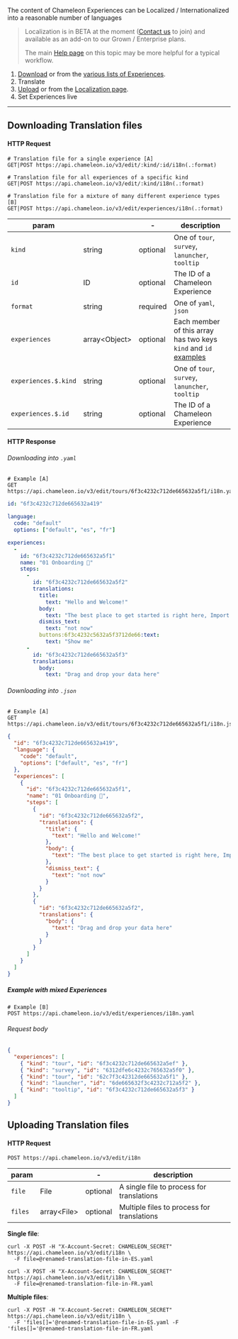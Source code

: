 The content of Chameleon Experiences can be Localized / Internationalized into a reasonable number of languages

> Localization is in BETA at the moment ([Contact us](https://app.chameleon.io/help) to join) and available as an add-on to our Grown / Enterprise plans.
>
> The main [Help page](https://help.chameleon.io/en/articles/5868890) on this topic may be more helpful for a typical workflow.

1. [Download](/api/translation.md?id=i18ns-show) or from the [various lists of Experiences](https://app.chameleon.io).
2. Translate
3. [Upload](/api/translation.md?id=i18ns-create) or from the [Localization page](https://app.chameleon.io/settings/translations).
4. Set Experiences live

----

## Downloading Translation files

#### HTTP Request

```
# Translation file for a single experience [A]
GET|POST https://api.chameleon.io/v3/edit/:kind/:id/i18n(.:format)

# Translation file for all experiences of a specific kind
GET|POST https://api.chameleon.io/v3/edit/:kind/i18n(.:format)

# Translation file for a mixture of many different experience types [B]
GET|POST https://api.chameleon.io/v3/edit/experiences/i18n(.:format)
```


| param                |                     | -        | description                                                                                                             |
|----------------------|---------------------|----------|-------------------------------------------------------------------------------------------------------------------------|
| `kind`               | string              | optional | One of `tour`, `survey`, `lanuncher`, `tooltip`                                                                         |
| `id`                 | ID                  | optional | The ID of a Chameleon Experience                                                                                        |
| `format`             | string              | required | One of `yaml`, `json`                                                                                                   |
| `experiences`        | array&lt;Object&gt; | optional | Each member of this array has two keys `kind` and `id` [examples](/api/translations.md?id=example-download-experiences) |
| `experiences.$.kind` | string              | optional | One of `tour`, `survey`, `lanuncher`, `tooltip`                                                                                                              |
| `experiences.$.id`   | string              | optional | The ID of a Chameleon Experience                                                                                                                       |



#### HTTP Response

###### Downloading into `.yaml`

```
# Example [A]
GET https://api.chameleon.io/v3/edit/tours/6f3c4232c712de665632a5f1/i18n.yaml
```

```yaml
id: "6f3c4232c712de665632a419"

language:
  code: "default"
  options: ["default", "es", "fr"]

experiences:
  -
    id: "6f3c4232c712de665632a5f1"
    name: "01 Onboarding 🚧"
    steps:
      -
        id: "6f3c4232c712de665632a5f2"
        translations:
          title:
            text: "Hello and Welcome!"
          body:
            text: "The best place to get started is right here, Import your first 100 data points"
          dismiss_text:
            text: "not now"
          buttons:6f3c4232c5632a5f3712de66:text:
            text: "Show me"
      -
        id: "6f3c4232c712de665632a5f3"
        translations:
          body:
            text: "Drag and drop your data here"
```

###### Downloading into `.json`

```
# Example [A]
GET https://api.chameleon.io/v3/edit/tours/6f3c4232c712de665632a5f1/i18n.json
```

```json
{
  "id": "6f3c4232c712de665632a419",
  "language": {
    "code": "default",
    "options": ["default", "es", "fr"]
  },
  "experiences": [
    {
      "id": "6f3c4232c712de665632a5f1",
      "name": "01 Onboarding 🚧",
      "steps": [
        {
          "id": "6f3c4232c712de665632a5f2",
          "translations": {
            "title": {
              "text": "Hello and Welcome!"
            },
            "body": {
              "text": "The best place to get started is right here, Import your first 100 data points"
            },
            "dismiss_text": {
              "text": "not now"
            }
          }
        },
        {
          "id": "6f3c4232c712de665632a5f2",
          "translations": {
            "body": {
              "text": "Drag and drop your data here"
            }
          }
        }
      ]
    }
  ]
}
```

##### Example with mixed Experiences

```
# Example [B]
POST https://api.chameleon.io/v3/edit/experiences/i18n.yaml
```

###### Request body

```json
{
  "experiences": [
    { "kind": "tour", "id": "6f3c4232c712de665632a5ef" },
    { "kind": "survey", "id": "6312dfe6c4232c765632a5f0" },
    { "kind": "tour", "id": "62c7f3c42312de665632a5f1" },
    { "kind": "launcher", "id": "6de665632f3c4232c712a5f2" },
    { "kind": "tooltip", "id": "6f3c4232c712de665632a5f3" }
  ]
}
```


## Uploading Translation files

#### HTTP Request

```
POST https://api.chameleon.io/v3/edit/i18n
```


| param                |                   | -        | description                                |
|----------------------|-------------------|----------|--------------------------------------------|
| `file`               | File              | optional | A single file to process for translations  |
| `files`              | array&lt;File&gt; | optional | Multiple files to process for translations |


**Single file**:

```text
curl -X POST -H "X-Account-Secret: CHAMELEON_SECRET" https://api.chameleon.io/v3/edit/i18n \
  -F file=@renamed-translation-file-in-ES.yaml

curl -X POST -H "X-Account-Secret: CHAMELEON_SECRET" https://api.chameleon.io/v3/edit/i18n \
  -F file=@renamed-translation-file-in-FR.yaml
```

**Multiple files**:

```text
curl -X POST -H "X-Account-Secret: CHAMELEON_SECRET" https://api.chameleon.io/v3/edit/i18n \
  -F 'files[]='@renamed-translation-file-in-ES.yaml -F 'files[]='@renamed-translation-file-in-FR.yaml
```




